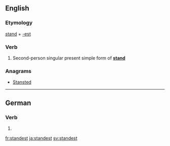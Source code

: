 ==English==

===Etymology===
[[stand]] + [[-est]]

===Verb===
{{head|en|verb form}}

# {{context|archaic|lang=en}} Second-person singular present simple form of '''[[stand]]'''

===Anagrams===
* [[Stansted#English|Stansted]]

----

==German==

===Verb===
{{head|de|verb form}}

# {{de-verb form of|stehen|2|s|v}}

[[fr:standest]]
[[ja:standest]]
[[sv:standest]]